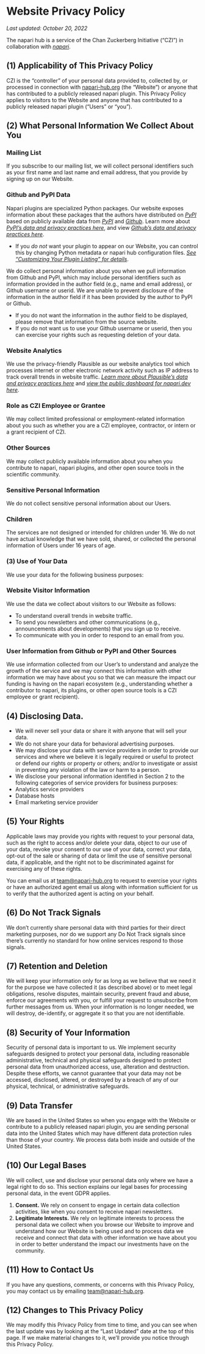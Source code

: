 <LayoutMDX toc title="Privacy">

# Website Privacy Policy

*Last updated: October 20, 2022*

The napari hub is a service of the Chan Zuckerberg Initiative (“CZI”) in collaboration with [_napari_](https://napari.org/).

## (1) Applicability of This Privacy Policy

CZI is the “controller” of your personal data provided to, collected by, or processed in connection with [napari-hub.org](http://napari-hub.org/) (the “Website”) or anyone that has contributed to a publicly released napari plugin.
This Privacy Policy applies to visitors to the Website and anyone that has contributed to a publicly released napari plugin (“Users” or “you”).

## (2) What Personal Information We Collect About You

### Mailing List

If you subscribe to our mailing list, we will collect personal identifiers such as your first name and last name and email address, that you provide by signing up on our Website. 

### Github and PyPl Data

Napari plugins are specialized Python packages. Our website exposes information about these packages that the authors have distributed on [_PyPI_](https://pypi.org/) based on publicly available data from [_PyPI_](https://pypi.org/) and [_Github_](https://github.com/). Learn more about [_PyPI’s data and privacy practices here_](https://www.python.org/privacy/), and view [_Github’s data and privacy practices here_](https://docs.github.com/en/github/site-policy/github-privacy-statement). 

* If you _do not_ want your plugin to appear on our Website, you can control this by changing Python metadata or napari hub configuration files. [_See “Customizing Your Plugin Listing” for details_](https://github.com/chanzuckerberg/napari-hub/wiki/Customizing-your-plugin's-listing#visibility). 
    
We do collect personal information about you when we pull information from Github and PyPl, which may include personal identifiers such as information provided in the author field (e.g., name and email address), or Github username or userid. We are unable to prevent disclosure of the information in the author field if it has been provided by the author to PyPI or Github. 

* If you do not want the information in the author field to be displayed, please remove that information from the source website.
* If you do not want us to use your Github username or userid, then you can exercise your rights such as requesting deletion of your data.

### Website Analytics
  
We use the privacy-friendly Plausible as our website analytics tool which processes internet or other electronic network activity such as IP address to track overall trends in website traffic. [_Learn more about Plausible’s data and privacy practices here_](https://plausible.io/data-policy) and [_view the public dashboard for napari.dev here_](https://plausible.io/napari-hub.org).

### Role as CZI Employee or Grantee
  
We may collect limited professional or employment-related information about you such as whether you are a CZI employee, contractor, or intern or a grant recipient of CZI.

### Other Sources
  
We may collect publicly available information about you when you contribute to napari, napari plugins, and other open source tools in the scientific community.

### Sensitive Personal Information
  
We do not collect sensitive personal information about our Users.

### Children
The services are not designed or intended for children under 16. We do not have actual knowledge that we have sold, shared, or collected the personal information of Users under 16 years of age.

### (3) Use of Your Data

We use your data for the following business purposes:

### Website Visitor Information

We use the data we collect about visitors to our Website as follows:

* To understand overall trends in website traffic. 
* To send you newsletters and other communications (e.g., announcements about developments) that you sign up to receive.
* To communicate with you in order to respond to an email from you.

### User Information from Github or PyPl and Other Sources
  
We use information collected from our User’s to understand and analyze the growth of the service and we may connect this information with other information we may have about you so that we can measure the impact our funding is having on the napari ecosystem (e.g., understanding whether a contributor to napari, its plugins, or other open source tools is a CZI employee or grant recipient).

## (4) Disclosing Data.

* We will never sell your data or share it with anyone that will sell your data.
* We do not share your data for behavioral advertising purposes.
* We may disclose your data with service providers in order to provide our services and where we believe it is legally required or useful to protect or defend our rights or property or others; and/or to investigate or assist in preventing any violation of the law or harm to a person. 
* We disclose your personal information identified in Section 2 to the following categories of service providers for business purposes:
* Analytics service providers
* Database hosts
* Email marketing service provider

## (5) Your Rights

Applicable laws may provide you rights with request to your personal data, such as the right to access and/or delete your data, object to our use of your data, revoke your consent to our use of your data, correct your data, opt-out of the sale or sharing of data or limit the use of sensitive personal data, if applicable, and the right not to be discriminated against for exercising any of these rights. 

You can email us at [team@napari-hub.org](mailto:team@napari-hub.org) to request to exercise your rights or have an authorized agent email us along with information sufficient for us to verify that the authorized agent is acting on your behalf.

## (6) Do Not Track Signals

We don’t currently share personal data with third parties for their direct marketing purposes, nor do we support any Do Not Track signals since there’s currently no standard for how online services respond to those signals. 

## (7) Retention and Deletion

We will keep your information only for as long as we believe that we need it for the purpose we have collected it (as described above) or to meet legal obligations, resolve disputes, maintain security, prevent fraud and abuse, enforce our agreements with you, or fulfill your request to unsubscribe from further messages from us. When your information is no longer needed, we will destroy, de-identify, or aggregate it so that you are not identifiable.

## (8) Security of Your Information
  
Security of personal data is important to us. We implement security safeguards designed to protect your personal data, including reasonable administrative, technical and physical safeguards designed to protect personal data from unauthorized access, use, alteration and destruction. Despite these efforts, we cannot guarantee that your data may not be accessed, disclosed, altered, or destroyed by a breach of any of our physical, technical, or administrative safeguards. 

## (9) Data Transfer

We are based in the United States so when you engage with the Website or contribute to a publicly released napari plugin, you are sending personal data into the United States which may have different data protection rules than those of your country. We process data both inside and outside of the United States.

## (10) Our Legal Bases

We will collect, use and disclose your personal data only where we have a legal right to do so. This section explains our legal bases for processing personal data, in the event GDPR applies.

1. **Consent.** We rely on consent to engage in certain data collection activities, like when you consent to receive napari newsletters.
2. **Legitimate Interests.** We rely on legitimate interests to process the personal data we collect when you browse our Website to improve and understand how our Website is being used and to process data we receive and connect that data with other information we have about you in order to better understand the impact our investments have on the community.

## (11) How to Contact Us
  
If you have any questions, comments, or concerns with this Privacy Policy, you may contact us by emailing [team@napari-hub.org](mailto:team@napari-hub.org).

## (12) Changes to This Privacy Policy
  
We may modify this Privacy Policy from time to time, and you can see when the last update was by looking at the “Last Updated” date at the top of this page. If we make material changes to it, we’ll provide you notice through this Privacy Policy. 

</LayoutMDX>
